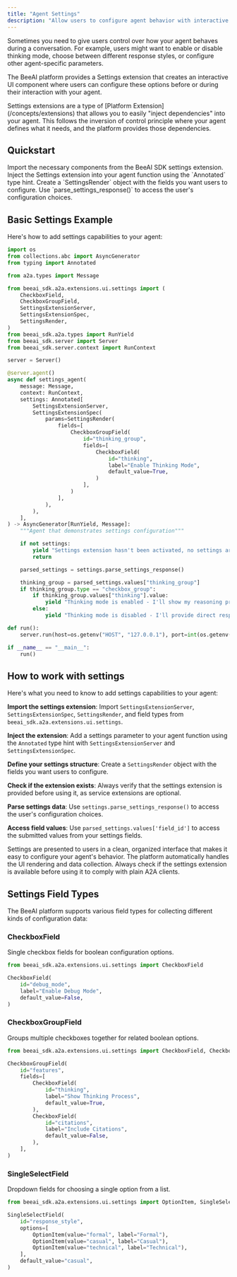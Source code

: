 ```yaml
---
title: "Agent Settings"
description: "Allow users to configure agent behavior with interactive settings"
---
```


Sometimes you need to give users control over how your agent behaves during a conversation. For example, users might want to enable or disable thinking mode, choose between different response styles, or configure other agent-specific parameters.

The BeeAI platform provides a Settings extension that creates an interactive UI component where users can configure these options before or during their interaction with your agent.

<Tip>
Settings extensions are a type of [Platform Extension](/concepts/extensions) that allows you to easily "inject dependencies" into your agent. This follows the inversion of control principle where your agent defines what it needs, and the platform provides those dependencies.
</Tip>

## Quickstart

<Steps>
<Step title="Import the Settings extension">
Import the necessary components from the BeeAI SDK settings extension.
</Step>

<Step title="Add settings parameter to your agent">
Inject the Settings extension into your agent function using the `Annotated` type hint.
</Step>

<Step title="Define your settings structure">
Create a `SettingsRender` object with the fields you want users to configure.
</Step>

<Step title="Process settings data">
Use `parse_settings_response()` to access the user's configuration choices.
</Step>
</Steps>

## Basic Settings Example

Here's how to add settings capabilities to your agent:

```python
import os
from collections.abc import AsyncGenerator
from typing import Annotated

from a2a.types import Message

from beeai_sdk.a2a.extensions.ui.settings import (
    CheckboxField,
    CheckboxGroupField,
    SettingsExtensionServer,
    SettingsExtensionSpec,
    SettingsRender,
)
from beeai_sdk.a2a.types import RunYield
from beeai_sdk.server import Server
from beeai_sdk.server.context import RunContext

server = Server()

@server.agent()
async def settings_agent(
    message: Message,
    context: RunContext,
    settings: Annotated[
        SettingsExtensionServer,
        SettingsExtensionSpec(
            params=SettingsRender(
                fields=[
                    CheckboxGroupField(
                        id="thinking_group",
                        fields=[
                            CheckboxField(
                                id="thinking",
                                label="Enable Thinking Mode",
                                default_value=True,
                            )
                        ],
                    )
                ],
            ),
        ),
    ],
) -> AsyncGenerator[RunYield, Message]:
    """Agent that demonstrates settings configuration"""

    if not settings:
        yield "Settings extension hasn't been activated, no settings are available"
        return

    parsed_settings = settings.parse_settings_response()

    thinking_group = parsed_settings.values["thinking_group"]
    if thinking_group.type == "checkbox_group":
        if thinking_group.values["thinking"].value:
            yield "Thinking mode is enabled - I'll show my reasoning process.\n"
        else:
            yield "Thinking mode is disabled - I'll provide direct responses.\n"

def run():
    server.run(host=os.getenv("HOST", "127.0.0.1"), port=int(os.getenv("PORT", 8000)))

if __name__ == "__main__":
    run()
```

## How to work with settings

Here's what you need to know to add settings capabilities to your agent:

**Import the settings extension**: Import `SettingsExtensionServer`, `SettingsExtensionSpec`, `SettingsRender`, and field types from `beeai_sdk.a2a.extensions.ui.settings`.

**Inject the extension**: Add a settings parameter to your agent function using the `Annotated` type hint with `SettingsExtensionServer` and `SettingsExtensionSpec`.

**Define your settings structure**: Create a `SettingsRender` object with the fields you want users to configure.

**Check if the extension exists**: Always verify that the settings extension is provided before using it, as service extensions are optional.

**Parse settings data**: Use `settings.parse_settings_response()` to access the user's configuration choices.

**Access field values**: Use `parsed_settings.values['field_id']` to access the submitted values from your settings fields.

<Tip>
Settings are presented to users in a clean, organized interface that makes it easy to configure your agent's behavior. The platform automatically handles the UI rendering and data collection.
</Tip>

<Warning>
Always check if the settings extension is available before using it to comply with plain A2A clients.
</Warning>

## Settings Field Types

The BeeAI platform supports various field types for collecting different kinds of configuration data:

### CheckboxField
Single checkbox fields for boolean configuration options.

```python
from beeai_sdk.a2a.extensions.ui.settings import CheckboxField

CheckboxField(
    id="debug_mode", 
    label="Enable Debug Mode", 
    default_value=False,
)
```

### CheckboxGroupField
Groups multiple checkboxes together for related boolean options.

```python
from beeai_sdk.a2a.extensions.ui.settings import CheckboxField, CheckboxGroupField

CheckboxGroupField(
    id="features",
    fields=[
        CheckboxField(
            id="thinking",
            label="Show Thinking Process",
            default_value=True,
        ),
        CheckboxField(
            id="citations",
            label="Include Citations",
            default_value=False,
        ),
    ],
)
```

### SingleSelectField
Dropdown fields for choosing a single option from a list.

```python
from beeai_sdk.a2a.extensions.ui.settings import OptionItem, SingleSelectField

SingleSelectField(
    id="response_style", 
    options=[
        OptionItem(value="formal", label="Formal"),
        OptionItem(value="casual", label="Casual"),
        OptionItem(value="technical", label="Technical"),
    ],
    default_value="casual",
)
```